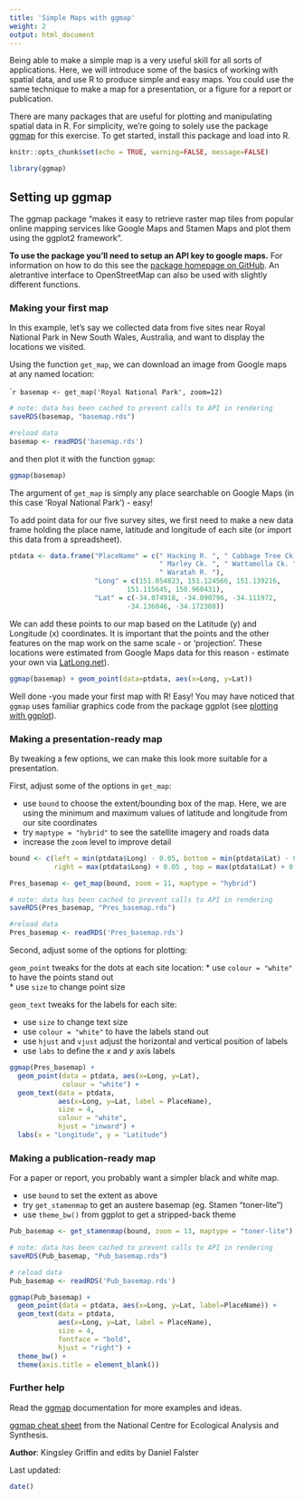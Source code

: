 ```yaml
---
title: 'Simple Maps with ggmap'
weight: 2
output: html_document
---
```


Being able to make a simple map is a very useful skill for all sorts of applications. Here, we will introduce some of the basics of working with spatial data, and use R to produce simple and easy maps. You could use the same technique to make a map for a presentation, or a figure for a report or publication. 

There are many packages that are useful for plotting and manipulating spatial data in R. For simplicity, we're going to solely use the package [ggmap](https://cran.r-project.org/web/packages/ggmap/index.html) for this exercise. To get started, install this package and load into R.

```r
knitr::opts_chunk$set(echo = TRUE, warning=FALSE, message=FALSE)
```

```r
library(ggmap)
```
  
## Setting up ggmap 

The ggmap package "makes it easy to retrieve raster map tiles from popular online mapping services like Google Maps and Stamen Maps and plot them using the ggplot2 framework". 

**To use the package you'll need to setup an API key to google maps.** For information on how to do this see the [package homepage on GitHub](https://github.com/dkahle/ggmap). An aletrantive interface to OpenStreetMap can also be used with slightly different functions.

### Making your first map

In this example, let's say we collected data from five sites near Royal National Park in New South Wales, Australia, and want to display the locations we visited. 

Using the function `get_map`, we can download an image from Google maps at any named location:

````r
basemap <- get_map('Royal National Park', zoom=12)
```

```r
# note: data has been cached to prevent calls to API in rendering
saveRDS(basemap, "basemap.rds")
```

```r
#reload data
basemap <- readRDS('basemap.rds')
```

and then plot it with the function `ggmap`: 

```r
ggmap(basemap)
```


The argument of `get_map` is simply any place searchable on Google Maps (in this case 'Royal National Park') - easy!   

To add point data for our five survey sites, we first need to make a new data frame holding the place name, latitude and longitude of each site (or import this data from a spreadsheet).

```r
ptdata <- data.frame("PlaceName" = c(" Hacking R. ", " Cabbage Tree Ck. ", 
                                     " Marley Ck. ", " Wattamolla Ck. ", 
                                     " Waratah R. "), 
                     "Long" = c(151.054823, 151.124566, 151.139216, 
                             151.115645, 150.960431), 
                     "Lat" = c(-34.074918, -34.090796, -34.111972, 
                             -34.136046, -34.172308))                       
```

We can add these points to our map based on the Latitude (y) and Longitude (x) coordinates. It is important that the points and the other features on the map work on the same scale - or 'projection'. These locations were estimated from Google Maps data for this reason - estimate your own via [LatLong.net](http://latlong.net)).

```r
ggmap(basemap) + geom_point(data=ptdata, aes(x=Long, y=Lat))
```


Well done -you made your first map with R! Easy! You may have noticed that `ggmap` uses familiar graphics code from the package ggplot (see [plotting with ggplot](/../graphics/ggplot/)).  


### Making a presentation-ready map

By tweaking a few options, we can make this look more suitable for a presentation.   

First, adjust some of the options in `get_map`:

* use `bound` to choose the extent/bounding box of the map. Here, we are using the minimum and maximum values of latitude and longitude from our site coordinates 
* try `maptype = "hybrid"` to see the satellite imagery and roads data   
* increase the `zoom` level to improve detail   
  
```r
bound <- c(left = min(ptdata$Long) - 0.05, bottom = min(ptdata$Lat) - 0.05, 
           right = max(ptdata$Long) + 0.05 , top = max(ptdata$Lat) + 0.05)

```

```r
Pres_basemap <- get_map(bound, zoom = 11, maptype = "hybrid")
```

```r
# note: data has been cached to prevent calls to API in rendering
saveRDS(Pres_basemap, "Pres_basemap.rds")
```

```r
#reload data
Pres_basemap <- readRDS('Pres_basemap.rds')
```

Second, adjust some of the options for plotting:

`geom_point` tweaks for the dots at each site location:
* use `colour = "white"` to have the points stand out  
* use `size` to change point size  

`geom_text` tweaks for the labels for each site:  

* use `size` to change text size 
* use `colour = "white"` to have the labels stand out 
* use `hjust` and `vjust` adjust the horizontal and vertical position of labels  
* use `labs` to define the *x* and *y* axis labels  

```r
ggmap(Pres_basemap) + 
  geom_point(data = ptdata, aes(x=Long, y=Lat), 
             colour = "white") +
  geom_text(data = ptdata, 
            aes(x=Long, y=Lat, label = PlaceName),
            size = 4, 
            colour = "white",
            hjust = "inward") +
  labs(x = "Longitude", y = "Latitude")
```


### Making a publication-ready map

For a paper or report, you probably want a simpler black and white map.

* use `bound` to set the extent as above  
* try `get_stamenmap` to get an austere basemap (eg. Stamen "toner-lite")   
* use `theme_bw()` from ggplot to get a stripped-back theme   
  

```r
Pub_basemap <- get_stamenmap(bound, zoom = 13, maptype = "toner-lite")
```

```r
# note: data has been cached to prevent calls to API in rendering
saveRDS(Pub_basemap, "Pub_basemap.rds")
```

```r
# reload data
Pub_basemap <- readRDS('Pub_basemap.rds')
```


```r
ggmap(Pub_basemap) + 
  geom_point(data = ptdata, aes(x=Long, y=Lat, label=PlaceName)) +
  geom_text(data = ptdata, 
            aes(x=Long, y=Lat, label = PlaceName),
            size = 4,
            fontface = "bold",
            hjust = "right") +
  theme_bw() +
  theme(axis.title = element_blank())
```


### Further help

Read the [ggmap](https://cran.r-project.org/web/packages/ggmap/index.html) documentation for more examples and ideas.

[ggmap cheat sheet](https://www.nceas.ucsb.edu/~frazier/RSpatialGuides/ggmap/ggmapCheatsheet.pdf) from the National Centre for Ecological Analysis and Synthesis.


**Author**: Kingsley Griffin and edits by Daniel Falster

Last updated:
```r
date()
```


